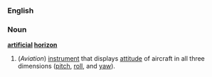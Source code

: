 ===English===
=== Noun ===
'''[[artificial]] [[horizon]]'''

#(''Aviation'') [[instrument]] that displays [[attitude]] of aircraft in all three dimensions ([[pitch]], [[roll]], and [[yaw]]).